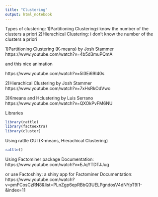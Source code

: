 ```yaml
---
title: "Clustering"
output: html_notebook
---
```


Types of clustering: 
1)Partitioning Clustering:i know the number of the clusters a priori
2)Hierachical Clustering: i don't know the number of the clusters a priori

1)Partitioning Clustering (K-means) by Josh Stammer
https://www.youtube.com/watch?v=4b5d3muPQmA

and this nice animation

https://www.youtube.com/watch?v=5I3Ei69I40s

2)Hierachical Clustering by Josh Stammer
https://www.youtube.com/watch?v=7xHsRkOdVwo

3)Kmeans and Hclustering by Luis Serrano
https://www.youtube.com/watch?v=QXOkPvFM6NU




Libraries

```r
library(rattle)
library(factoextra)
library(cluster)
```
Using rattle GUI (K-means, Hierachical Clustering)
```r
rattle()
```

Using Factominer package
Documentation:
https://www.youtube.com/watch?v=EJqYTDTJJug

or use Factoshiny: a shiny app for Factominer
Documentation:
https://www.youtube.com/watch?v=pmFCosCzRN8&list=PLnZgp6epRBbQ3UELPgndosV4dNYpT9l1-&index=11


